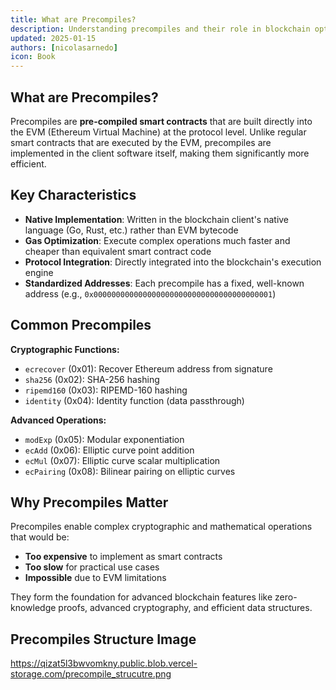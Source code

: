 ```yaml
---
title: What are Precompiles?
description: Understanding precompiles and their role in blockchain optimization
updated: 2025-01-15
authors: [nicolasarnedo]
icon: Book
---
```


## What are Precompiles?

Precompiles are **pre-compiled smart contracts** that are built directly into the EVM (Ethereum Virtual Machine) at the protocol level. Unlike regular smart contracts that are executed by the EVM, precompiles are implemented in the client software itself, making them significantly more efficient.

## Key Characteristics

- **Native Implementation**: Written in the blockchain client's native language (Go, Rust, etc.) rather than EVM bytecode
- **Gas Optimization**: Execute complex operations much faster and cheaper than equivalent smart contract code
- **Protocol Integration**: Directly integrated into the blockchain's execution engine
- **Standardized Addresses**: Each precompile has a fixed, well-known address (e.g., `0x0000000000000000000000000000000000000001`)

## Common Precompiles

**Cryptographic Functions:**
- `ecrecover` (0x01): Recover Ethereum address from signature
- `sha256` (0x02): SHA-256 hashing
- `ripemd160` (0x03): RIPEMD-160 hashing
- `identity` (0x04): Identity function (data passthrough)

**Advanced Operations:**
- `modExp` (0x05): Modular exponentiation
- `ecAdd` (0x06): Elliptic curve point addition
- `ecMul` (0x07): Elliptic curve scalar multiplication
- `ecPairing` (0x08): Bilinear pairing on elliptic curves

## Why Precompiles Matter

Precompiles enable complex cryptographic and mathematical operations that would be:
- **Too expensive** to implement as smart contracts
- **Too slow** for practical use cases
- **Impossible** due to EVM limitations

They form the foundation for advanced blockchain features like zero-knowledge proofs, advanced cryptography, and efficient data structures.

## Precompiles Structure Image
https://qizat5l3bwvomkny.public.blob.vercel-storage.com/precompile_strucutre.png